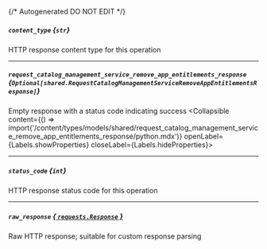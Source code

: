 {/* Autogenerated DO NOT EDIT  */}

##### `content_type` *{`str`}*
HTTP response content type for this operation

---
##### `request_catalog_management_service_remove_app_entitlements_response` *{`Optional[shared.RequestCatalogManagementServiceRemoveAppEntitlementsResponse]`}*
Empty response with a status code indicating success
<Collapsible content={() => import('/content/types/models/shared/request_catalog_management_service_remove_app_entitlements_response/python.mdx')} openLabel={Labels.showProperties} closeLabel={Labels.hideProperties}>
</Collapsible>

---
##### `status_code` *{`int`}*
HTTP response status code for this operation

---
##### `raw_response` [*{ `requests.Response` }*](https://requests.readthedocs.io/en/latest/api/#requests.Response)
Raw HTTP response; suitable for custom response parsing


